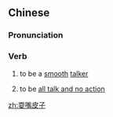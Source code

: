 ==Chinese==
{{zh-forms|type=13}}

===Pronunciation===
{{zh-pron
|m=shuǎ zuǐpízi
|c=saa2 zeoi2 pei4 zi2
|cat=v
}}

===Verb===
{{zh-verb}}

# {{lb|zh|derogatory}} to be a [[smooth]] [[talker]]
# to be [[all talk and no action]]

[[zh:耍嘴皮子]]